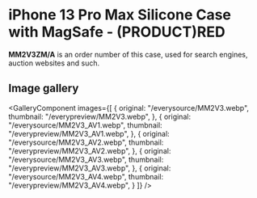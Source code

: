 
# iPhone 13 Pro Max Silicone Case with MagSafe - (PRODUCT)RED

<Callout type='info' emoji='👉🏻'>**MM2V3ZM/A** is an order number of this case, used for search engines, auction websites and such.</Callout>

## Image gallery

<GalleryComponent
    images={[
      {
        original: "/everysource/MM2V3.webp",
        thumbnail: "/everypreview/MM2V3.webp",
      },
      {
        original: "/everysource/MM2V3_AV1.webp",
        thumbnail: "/everypreview/MM2V3_AV1.webp",
      },
      {
        original: "/everysource/MM2V3_AV2.webp",
        thumbnail: "/everypreview/MM2V3_AV2.webp",
      },
      {
        original: "/everysource/MM2V3_AV3.webp",
        thumbnail: "/everypreview/MM2V3_AV3.webp",
      },
      {
        original: "/everysource/MM2V3_AV4.webp",
        thumbnail: "/everypreview/MM2V3_AV4.webp",
      }
    ]}
  />
